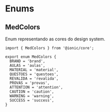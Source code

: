 
<Meta title="Enums/MedColors" />

# Enums

## MedColors

Enum representando as cores do design system.

```
import { MedColors } from '@ionic/core';
```

```
export enum MedColors {
  BRAND = 'brand',
  AULAS = 'aulas',
  MATERIAL = 'material',
  QUESTOES = 'questoes',
  REVALIDA = 'revalida',
  PROVAS = 'provas',
  ATTENTION = 'attention',
  CAUTION = 'caution',
  WARNING = 'warning',
  SUCCESS = 'success',
}
```
